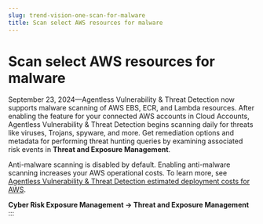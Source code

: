 ```yaml
---
slug: trend-vision-one-scan-for-malware
title: Scan select AWS resources for malware
---
```

# Scan select AWS resources for malware

September 23, 2024—Agentless Vulnerability & Threat Detection now supports malware scanning of AWS EBS, ECR, and Lambda resources. After enabling the feature for your connected AWS accounts in Cloud Accounts, Agentless Vulnerability & Threat Detection begins scanning daily for threats like viruses, Trojans, spyware, and more. Get remediation options and metadata for performing threat hunting queries by examining associated risk events in **Threat and Exposure Management**.

Anti-malware scanning is disabled by default. Enabling anti-malware scanning increases your AWS operational costs. To learn more, see [Agentless Vulnerability & Threat Detection estimated deployment costs for AWS](deployment-costs.mdx).

**Cyber Risk Exposure Management → Threat and Exposure Management**
:::
